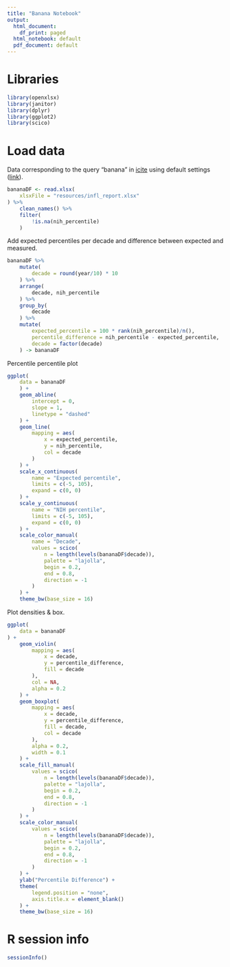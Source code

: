 ```yaml
---
title: "Banana Notebook"
output:
  html_document:
    df_print: paged
  html_notebook: default
  pdf_document: default
---
```


# Libraries

```r

library(openxlsx)
library(janitor)
library(dplyr)
library(ggplot2)
library(scico)

```

# Load data

Data corresponding to the query "banana" in [icite](icite.od.nih.gov) using default settings ([link](https://icite.od.nih.gov/analysis?search_id=mc7z4yeqq4ozzjoa)).

```r

bananaDF <- read.xlsx(
    xlsxFile = "resources/infl_report.xlsx"
) %>%
    clean_names() %>%
    filter(
        !is.na(nih_percentile)
    )

```

Add expected percentiles per decade and difference between expected and measured.

```r

bananaDF %>%
    mutate(
        decade = round(year/10) * 10
    ) %>%
    arrange(
        decade, nih_percentile
    ) %>%
    group_by(
        decade
    ) %>%
    mutate(
        expected_percentile = 100 * rank(nih_percentile)/n(),
        percentile_difference = nih_percentile - expected_percentile,
        decade = factor(decade)
    ) -> bananaDF


```

Percentile percentile plot

```r

ggplot(
    data = bananaDF
    ) +
    geom_abline(
        intercept = 0,
        slope = 1,
        linetype = "dashed"
    ) +
    geom_line(
        mapping = aes(
            x = expected_percentile,
            y = nih_percentile,
            col = decade
        )
    ) + 
    scale_x_continuous(
        name = "Expected percentile",
        limits = c(-5, 105),
        expand = c(0, 0)
    ) + 
    scale_y_continuous(
        name = "NIH percentile",
        limits = c(-5, 105),
        expand = c(0, 0)
    ) + 
    scale_color_manual(
        name = "Decade",
        values = scico(
            n = length(levels(bananaDF$decade)),
            palette = "lajolla",
            begin = 0.2,
            end = 0.8,
            direction = -1
        )
    ) +
    theme_bw(base_size = 16)


```

Plot densities & box.

```r

ggplot(
    data = bananaDF
) + 
    geom_violin(
        mapping = aes(
            x = decade,
            y = percentile_difference,
            fill = decade
        ),
        col = NA,
        alpha = 0.2
    ) + 
    geom_boxplot(
        mapping = aes(
            x = decade,
            y = percentile_difference,
            fill = decade,
            col = decade
        ),
        alpha = 0.2,
        width = 0.1
    ) +
    scale_fill_manual(
        values = scico(
            n = length(levels(bananaDF$decade)),
            palette = "lajolla",
            begin = 0.2,
            end = 0.8,
            direction = -1
        )
    ) +
    scale_color_manual(
        values = scico(
            n = length(levels(bananaDF$decade)),
            palette = "lajolla",
            begin = 0.2,
            end = 0.8,
            direction = -1
        )
    ) +
    ylab("Percentile Difference") +
    theme(
        legend.position = "none",
        axis.title.x = element_blank()
    ) +
    theme_bw(base_size = 16)


```

# R session info

```r

sessionInfo()

```

